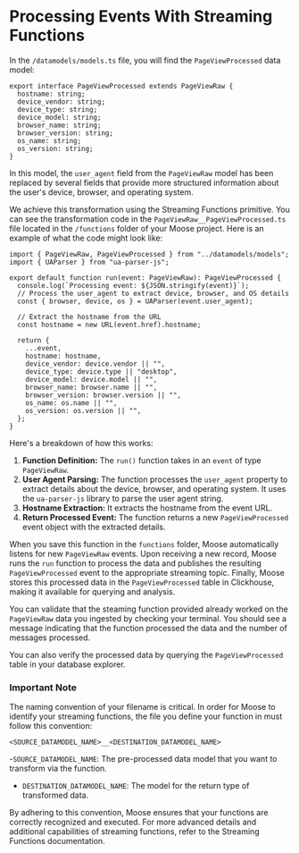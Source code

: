 # Processing Events With Streaming Functions

In the `/datamodels/models.ts` file, you will find the `PageViewProcessed` data model:

```tsx filename="moose/app/datamodels/models.ts" copy
export interface PageViewProcessed extends PageViewRaw {
  hostname: string;
  device_vendor: string;
  device_type: string;
  device_model: string;
  browser_name: string;
  browser_version: string;
  os_name: string;
  os_version: string;
}
```

In this model, the `user_agent` field from the `PageViewRaw` model has been replaced by several fields that provide more structured information about the user's device, browser, and operating system.

We achieve this transformation using the Streaming Functions primitive. You can see the transformation code in the `PageViewRaw__PageViewProcessed.ts` file located in the `/functions` folder of your Moose project. Here is an example of what the code might look like:

```tsx filename="moose/app/functions/PageViewRaw__PageViewProcessed.ts"
import { PageViewRaw, PageViewProcessed } from "../datamodels/models";
import { UAParser } from "ua-parser-js";

export default function run(event: PageViewRaw): PageViewProcessed {
  console.log(`Processing event: ${JSON.stringify(event)}`);
  // Process the user_agent to extract device, browser, and OS details
  const { browser, device, os } = UAParser(event.user_agent);

  // Extract the hostname from the URL
  const hostname = new URL(event.href).hostname;

  return {
    ...event,
    hostname: hostname,
    device_vendor: device.vendor || "",
    device_type: device.type || "desktop",
    device_model: device.model || "",
    browser_name: browser.name || "",
    browser_version: browser.version || "",
    os_name: os.name || "",
    os_version: os.version || "",
  };
}
```

Here's a breakdown of how this works:

1. **Function Definition:** The `run()` function takes in an `event` of type `PageViewRaw`.
2. **User Agent Parsing:** The function processes the `user_agent` property to extract details about the device, browser, and operating system. It uses the `ua-parser-js` library to parse the user agent string.
3. **Hostname Extraction:** It extracts the hostname from the event URL.
4. **Return Processed Event:** The function returns a new `PageViewProcessed` event object with the extracted details.

When you save this function in the `functions` folder, Moose automatically listens for new `PageViewRaw` events. Upon receiving a new record, Moose runs the `run` function to process the data and publishes the resulting `PageViewProcessed` event to the appropriate streaming topic. Finally, Moose stores this processed data in the `PageViewProcessed` table in Clickhouse, making it available for querying and analysis.

You can validate that the steaming function provided already worked on the `PageViewRaw` data you ingested by checking your terminal. You should see a message indicating that the function processed the data and the number of messages processed.

You can also verify the processed data by querying the `PageViewProcessed` table in your database explorer.

### Important Note

The naming convention of your filename is critical. In order for Moose to identify your streaming functions, the file you define your function in must follow this convention:

```
<SOURCE_DATAMODEL_NAME>__<DESTINATION_DATAMODEL_NAME>

```

-`SOURCE_DATAMODEL_NAME`: The pre-processed data model that you want to transform via the function.

- `DESTINATION_DATAMODEL_NAME`: The model for the return type of transformed data.

By adhering to this convention, Moose ensures that your functions are correctly recognized and executed. For more advanced details and additional capabilities of streaming functions, refer to the Streaming Functions documentation.

